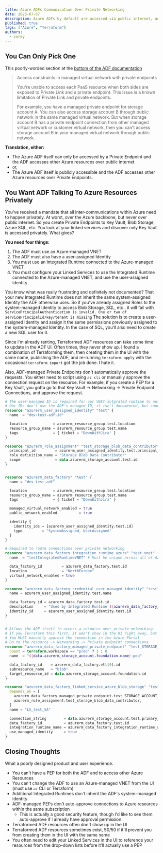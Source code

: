 ```yaml
---
title: Azure ADFs Communication Over Private Networking
date: 2025-07-07
description: Azure ADFs by default are accessed via public internet, and access other Azure resources over public internet. After many pitfalls, here is how an ADF can communicate with other Azure resources over private networking
published: true
tags: ["Azure", "Terraform"]
authors:
  - corey
---
```


## You Can Only Pick One
This poorly-worded section at the [bottom of the ADF documentation](https://learn.microsoft.com/en-ca/azure/data-factory/managed-virtual-network-private-endpoint#limitations-and-known-issues)
> Access constraints in managed virtual network with private endpoints
>
> You're unable to access each PaaS resource when both sides are exposed to Private Link and a private endpoint. This issue is a known limitation of Private Link and private endpoints.
>
> For example, you have a managed private endpoint for storage account A. You can also access storage account B through public network in the same managed virtual network. But when storage account B has a private endpoint connection from other managed virtual network or customer virtual network, then you can't access storage account B in your managed virtual network through public network.

**Translation, either:**
  - The Azure ADF itself can only be accessed by a Private Endpoint and the ADF accesses other Azure resources over public internet
  - or,
  - The Azure ADF itself is publicly accessible and the ADF accesses other Azure resources over Private Endpoints.

## You Want ADF Talking To Azure Resources Privately
You've received a mandate that all inter-communications within Azure need to happen privately. At worst, over the Azure backbone, but never over public internet.
So you create Private Endpoints to Key Vault, Blob Storage, Azure SQL, etc. You look at your linked services and discover only Key Vault is accessed privately.
What gives?

**You need four things:**
  1. The ADF must use an Azure-managed VNET
  2. The ADF must also have a user-assigned Identity
  3. You must use an Integrated Runtime connected to the Azure-managed VNET
  4. You must configure your Linked Services to use the Integrated Runtime connected to the Azure-managed VNET, and use the user-assigned Identity

You know what was really frustrating and definitely not documented? That your new Integrated Runtime does not inherit the same system-assigned Identity the ADF otherwise uses.
So if you've already assigned Roles to the system-managed Identity to access Blob Storage, SQL, etc., it will fail with `ServicePrincipalAuthentication is invalid. One or two of servicePrincipalId/key/tenant is missing`
The solution is to create a user-assigned Identity and assign it the same permissions previously assigned to the system-managed Identity.
In the case of SQL, you'll also need to create a new SQL user for it.

Since I'm already ranting, Terraformed ADF resources can take some time to update in the ADF UI. Often times, they never show up.
I found a combination of Terraforming them, then creating them in the UI with the same name, publishing the ADF, and re-running `terraform apply` with the occasional `terraform import` got the job done.
I hate it.

Also, ADF-managed Private Endpoints don't automatically approve the requests.
You either need to script using `az cli` or manually approve the connection request on the resource.
For example, if you create a PEP for a Key Vault, you gotta go to that Key Vault -> Networking -> Private Endpoint Connections, and approve the request.

```terraform
# The user-managed ID is required for our VNET-intgrated runtime to auth to Azure services, like SQL
# Our IRs don't use the ADF's managed ID, it isn't documented, but connections simply fail when we try
resource "azurerm_user_assigned_identity" "test" {
  name  = "dev-test-adf-id"

  location            = azurerm_resource_group.test.location
  resource_group_name = azurerm_resource_group.test.name
  tags                = { ticket = "DownWithJira" }
}

resource "azurerm_role_assignment" "test_storage_blob_data_contributor" {
  principal_id         = azurerm_user_assigned_identity.test.principal_id
  role_definition_name = "Storage Blob Data Contributor"
  scope                = data.azurerm_storage_account.test.id
}


resource "azurerm_data_factory" "test" {
  name = "dev-test-adf"

  location            = azurerm_resource_group.test.location
  resource_group_name = azurerm_resource_group.test.name
  tags                = { ticket = "DownWithJira" }

  managed_virtual_network_enabled = true
  public_network_enabled          = true

  identity {
    identity_ids = [azurerm_user_assigned_identity.test.id]
    type         = "SystemAssigned, UserAssigned"
  }
}

# Required to route connections over private networking
resource "azurerm_data_factory_integration_runtime_azure" "test_vnet" {
  name  = "testIntegratedRuntimeVNET" # Must be unique across all of Azure

  data_factory_id         = azurerm_data_factory.test.id
  location                = "NorthEurope"
  virtual_network_enabled = true
}

resource "azurerm_data_factory_credential_user_managed_identity" "test" {
  name = azurerm_user_assigned_identity.test.name

  data_factory_id = azurerm_data_factory.test.id
  description     = "Used by Integrated Runtime ${azurerm_data_factory_integration_runtime_azure.test_vnet.name} to access Azure SQL"
  identity_id     = azurerm_user_assigned_identity.test.id
}


# Allows the ADF itself to access a resource over private networking
# If you Terraform this first, it won't show in the UI right away, but it will EVENTUALLY
# You MUST manually approve the connection in the Azure Portal
# Go to the resource -> Networking -> Private endpoint connections
resource "azurerm_data_factory_managed_private_endpoint" "test_STORAGE_ACCOUNT" {
  count = terraform.workspace == "prod" ? 1 : 0
  name  = "${data.azurerm_storage_account.foundation.name}-pep"

  data_factory_id    = azurerm_data_factory.etl[0].id
  subresource_name   = "blob"
  target_resource_id = data.azurerm_storage_account.foundation.id
}

resource "azurerm_data_factory_linked_service_azure_blob_storage" "test" {
  depends_on = [
    azurerm_data_factory_managed_private_endpoint.test_STORAGE_ACCOUNT,
    azurerm_role_assignment.test_storage_blob_data_contributor,
  ]
  name = "LS_test_SA"

  connection_string        = data.azurerm_storage_account.test.primary_blob_connection_string
  data_factory_id          = azurerm_data_factory.test.id
  integration_runtime_name = azurerm_data_factory_integration_runtime_azure.test_vnet.name
  use_managed_identity     = true
}
```

## Closing Thoughts
What a poorly designed product and user experience.
  - You can't have a PEP for both the ADF and to access other Azure Resources
  - You can't change the ADF to use an Azure-managed VNET from the UI (must use `az` CLI or Terraform)
  - Additional Integrated Runtimes don't inherit the ADF's system-managed Identity
  - ADF-managed PEPs don't auto-approve connections to Azure resources within the same subscription
    - This is actually a good security feature, though I'd like to see them auto-approve if I already have approval permission
  - Terraformed ADF resources often don't show up in the UI
  - Terraformed ADF resources sometimes exist, 50/50 if it'll prevent you from creating them in the UI with the same name
  - You often need to edit your Linked Services in the UI to reference your resources from the drop-down lists before it'll actually use a PEP
